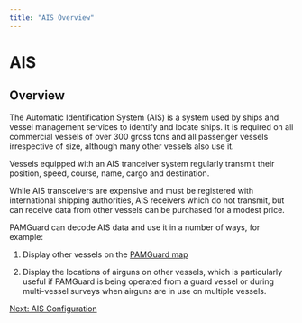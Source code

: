 ```yaml
---
title: "AIS Overview"
---
```

AIS
===

Overview
--------

  

The Automatic Identification System (AIS) is a system used by ships and vessel management services to identify and locate ships. It is required on all commercial vessels of over 300 gross tons and all passenger vessels irrespective of size, although many other vessels also use it.

Vessels equipped with an AIS tranceiver system regularly transmit their position, speed, course, name, cargo and destination.

While AIS transceivers are expensive and must be registered with international shipping authorities, AIS receivers which do not transmit, but can receive data from other vessels can be purchased for a modest price.

PAMGuard can decode AIS data and use it in a number of ways, for example:

1.  Display other vessels on the [PAMGuard map](../../../mapping/mapHelp/docs/overview.html)
    
2.  Display the locations of airguns on other vessels, which is particularly useful if PAMGuard is being operated from a guard vessel or during multi-vessel surveys when airguns are in use on multiple vessels.
    

[](AISConfiguration.html)[Next: AIS Configuration](AISConfiguration.html)
